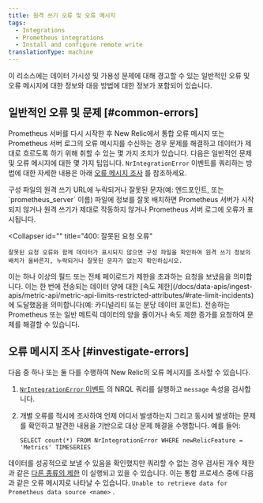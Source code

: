 ```yaml
---
title: 원격 쓰기 오류 및 오류 메시지
tags:
  - Integrations
  - Prometheus integrations
  - Install and configure remote write
translationType: machine
---
```


이 리소스에는 데이터 가시성 및 가용성 문제에 대해 경고할 수 있는 일반적인 오류 및 오류 메시지에 대한 정보와 대응 방법에 대한 정보가 포함되어 있습니다.

## 일반적인 오류 및 문제 [#common-errors]

Prometheus 서버를 다시 시작한 후 New Relic에서 통합 오류 메시지 또는 Prometheus 서버 로그의 오류 메시지를 수신하는 경우 문제를 해결하고 데이터가 제대로 흐르도록 하기 위해 취할 수 있는 몇 가지 조치가 있습니다. 다음은 일반적인 문제 및 오류 메시지에 대한 몇 가지 팁입니다. `NrIntegrationError` 이벤트를 쿼리하는 방법에 대한 자세한 내용은 아래 [오류 메시지 조사](#investigate-errors) 를 참조하세요.

<CollapserGroup>
  <Collapser
    id=""
    title="구성 오류"
  >
    구성 파일의 원격 쓰기 URL에 누락되거나 잘못된 문자(예: 엔드포인트, <InlinePopover type="licenseKey"/>또는 `prometheus_server` 이름) 파일에 정보를 잘못 배치하면 Prometheus 서버가 시작되지 않거나 원격 쓰기가 제대로 작동하지 않거나 Prometheus 서버 로그에 오류가 표시됩니다.
  </Collapser>

  <Collapser
    id=""
    title="400: 잘못된 요청 오류"
  >
    잘못된 요청 오류와 함께 데이터가 표시되지 않으면 구성 파일을 확인하여 원격 쓰기 정보의 배치가 올바른지, 누락되거나 잘못된 문자가 없는지 확인하십시오.
  </Collapser>

  <Collapser title="413: 요청 엔터티가 너무 큼 오류">
    이는 하나 이상의 필드 또는 전체 페이로드가 제한을 초과하는 요청을 보냈음을 의미합니다.
  </Collapser>

  <Collapser title="429: 속도 제한 오류">
    이는 한 번에 전송되는 데이터 양에 대한 [속도 제한](/docs/data-apis/ingest-apis/metric-api/metric-api-limits-restricted-attributes/#rate-limit-incidents) 에 도달했음을 의미합니다(예: 카디널리티 또는 분당 데이터 포인트). 전송하는 Prometheus 또는 일반 메트릭 데이터의 양을 줄이거나 속도 제한 증가를 요청하여 문제를 해결할 수 있습니다.
  </Collapser>
</CollapserGroup>

## 오류 메시지 조사 [#investigate-errors]

다음 중 하나 또는 둘 다를 수행하여 New Relic의 오류 메시지를 조사할 수 있습니다.

1. [`NrIntegrationError` 이벤트](/docs/telemetry-data-platform/manage-data/nrintegrationerror) 의 NRQL 쿼리를 실행하고 `message` 속성을 검사합니다.

2. 개별 오류를 적시에 조사하여 언제 어디서 발생하는지 그리고 동시에 발생하는 문제를 확인하고 발견한 내용을 기반으로 대상 문제 해결을 수행합니다. 예를 들어:

   ```
   SELECT count(*) FROM NrIntegrationError WHERE newRelicFeature = 'Metrics' TIMESERIES
   ```

데이터를 성공적으로 보낼 수 있음을 확인했지만 쿼리할 수 없는 경우 검사된 개수 제한과 같은 [다른 종류의 제한](/docs/insights/use-insights-ui/manage-account-data/rate-limits-insights) 이 실행되고 있을 수 있습니다. 이는 통합 프로세스 중에 다음과 같은 오류 메시지로 나타날 수 있습니다. `Unable to retrieve data for Prometheus data source <name>` .